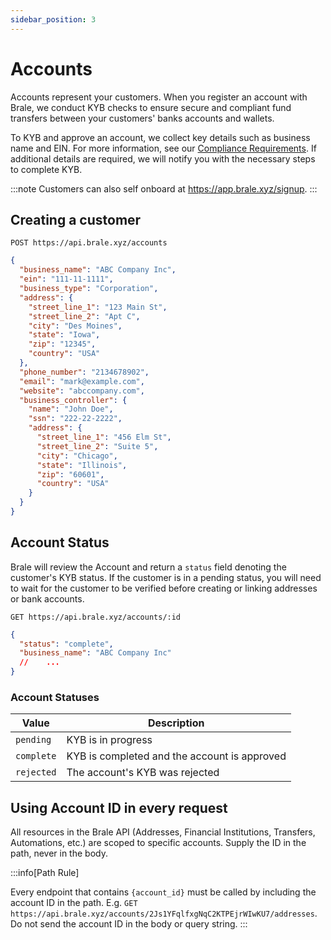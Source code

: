 ```yaml
---
sidebar_position: 3
---
```


# Accounts

Accounts represent your customers. When you register an account with Brale, we conduct KYB checks to ensure secure and compliant fund transfers between your customers' banks accounts and wallets.

To KYB and approve an account, we collect key details such as business name and EIN. For more information, see our [Compliance Requirements](/docs/coverage/compliance-requirements). If additional details are required, we will notify you with the necessary steps to complete KYB.

:::note
Customers can also self onboard at https://app.brale.xyz/signup.
:::

## Creating a customer

```shell
POST https://api.brale.xyz/accounts
```

```json title="Request" showLineNumbers
{
  "business_name": "ABC Company Inc",
  "ein": "111-11-1111",
  "business_type": "Corporation",
  "address": {
    "street_line_1": "123 Main St",
    "street_line_2": "Apt C",
    "city": "Des Moines",
    "state": "Iowa",
    "zip": "12345",
    "country": "USA"
  },
  "phone_number": "2134678902",
  "email": "mark@example.com",
  "website": "abccompany.com",
  "business_controller": {
    "name": "John Doe",
    "ssn": "222-22-2222",
    "address": {
      "street_line_1": "456 Elm St",
      "street_line_2": "Suite 5",
      "city": "Chicago",
      "state": "Illinois",
      "zip": "60601",
      "country": "USA"
    }
  }
}
```

## Account Status

Brale will review the Account and return a `status` field denoting the customer's KYB status. If the customer is in a pending status, you will need to wait for the customer to be verified before creating or linking addresses or bank accounts.

```shell
GET https://api.brale.xyz/accounts/:id
```

```json title="Response" showLineNumbers
{
  "status": "complete",
  "business_name": "ABC Company Inc"
  //	...
}
```

### Account Statuses

| Value      | Description                                  |
| ---------- | -------------------------------------------- |
| `pending`  | KYB is in progress                           |
| `complete` | KYB is completed and the account is approved |
| `rejected` | The account's KYB was rejected               |

## Using Account ID in every request

All resources in the Brale API (Addresses, Financial Institutions, Transfers, Automations, etc.) are scoped to specific accounts. Supply the ID in the path, never in the body.

:::info[Path Rule]

Every endpoint that contains `{account_id}` must be called by including the account ID in the path.
E.g. `GET https://api.brale.xyz/accounts/2Js1YFqlfxgNqC2KTPEjrWIwKU7/addresses`. Do not send the account ID in the body or query string.
:::

